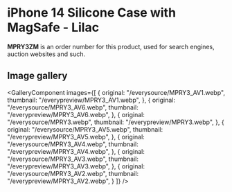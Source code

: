 
# iPhone 14 Silicone Case with MagSafe - Lilac

<Callout type='info' emoji='👉🏻'>**MPRY3ZM** is an order number for this product, used for search engines, auction websites and such.</Callout>

## Image gallery

<GalleryComponent
    images={[
      {
        original: "/everysource/MPRY3_AV1.webp",
        thumbnail: "/everypreview/MPRY3_AV1.webp",
      },
      {
        original: "/everysource/MPRY3_AV6.webp",
        thumbnail: "/everypreview/MPRY3_AV6.webp",
      },
      {
        original: "/everysource/MPRY3.webp",
        thumbnail: "/everypreview/MPRY3.webp",
      },
      {
        original: "/everysource/MPRY3_AV5.webp",
        thumbnail: "/everypreview/MPRY3_AV5.webp",
      },
      {
        original: "/everysource/MPRY3_AV4.webp",
        thumbnail: "/everypreview/MPRY3_AV4.webp",
      },
      {
        original: "/everysource/MPRY3_AV3.webp",
        thumbnail: "/everypreview/MPRY3_AV3.webp",
      },
      {
        original: "/everysource/MPRY3_AV2.webp",
        thumbnail: "/everypreview/MPRY3_AV2.webp",
      }
    ]}
  />
